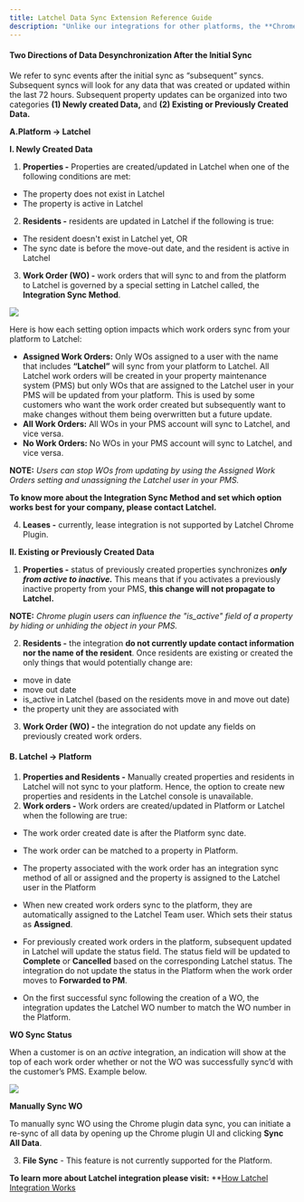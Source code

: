 ---
title: Latchel Data Sync Extension Reference Guide
description: "Unlike our integrations for other platforms, the **Chrome Plugin** doesn’t have the concept of an initial sync. Therefore every sync can be considered a subsequent sync, which will look for any data that was created or updated within the last 72 hours."
---


#### **Two Directions of Data Desynchronization After the Initial Sync**

We refer to sync events after the initial sync as “subsequent” syncs. Subsequent syncs will look for any data that was created or updated within the last 72 hours. Subsequent property updates can be organized into two categories **(1) Newly created Data,** and **(2) Existing or Previously Created Data.**


**A.Platform → Latchel**

**I. Newly Created Data**

1.  **Properties -** Properties are created/updated in Latchel when one of the following conditions are met:

* The property does not exist in Latchel
* The property is active in Latchel

2.  **Residents -** residents are updated in Latchel if the following is true:

* The resident doesn't exist in Latchel yet, OR
* The sync date is before the move-out date, and the resident is active in Latchel

3.  **Work Order (WO) -** work orders that will sync to and from the platform to Latchel is governed by a special setting in Latchel called, the **Integration Sync Method**.

<Frame>
  <img src="/images/rtaImage-343.jpg"/>
</Frame>

Here is how each setting option impacts which work orders sync from your platform to Latchel:

* **Assigned Work Orders:** Only WOs assigned to a user with the name that includes **“Latchel”** will sync from your platform to Latchel. All Latchel work orders will be created in your property maintenance system (PMS) but only WOs that are assigned to the Latchel user in your PMS will be updated from your platform. This is used by some customers who want the work order created but subsequently want to make changes without them being overwritten but a future update.
* **All Work Orders:** All WOs in your PMS account will sync to Latchel, and vice versa.
* **No Work Orders:** No WOs in your PMS account will sync to Latchel, and vice versa.

**NOTE:** _Users can stop WOs from updating by using the Assigned Work Orders setting and unassigning the Latchel user in your PMS._

**To know more about the Integration Sync Method and set which option works best for your company, please contact Latchel.**


4.  **Leases -** currently, lease integration is not supported by Latchel Chrome Plugin.


**II. Existing or Previously Created Data**

1.  **Properties -** status of previously created properties synchronizes _**only from active to inactive.**_ This means that if you activates a previously inactive property from your PMS, **this change will not propagate to Latchel.**

**NOTE:** _Chrome plugin users can influence the "is_active" field of a property by hiding or unhiding the object in your PMS._

2.  **Residents -** the integration **do not currently update contact information nor the name of the resident**. Once residents are existing or created the only things that would potentially change are:

* move in date
* move out date
* is_active in Latchel (based on the residents move in and move out date)
* the property unit they are associated with

3.  **Work Order (WO) -** the integration do not update any fields on previously created work orders.

#### **B. Latchel → Platform**

1.  **Properties and Residents -** Manually created properties and residents in Latchel will not sync to your platform. Hence, the option to create new properties and residents in the Latchel console is unavailable.
2.  **Work orders -** Work orders are created/updated in Platform or Latchel when the following are true:

* The work order created date is after the Platform sync date.
* The work order can be matched to a property in Platform.
* The property associated with the work order has an integration sync method of all or assigned and the property is assigned to the Latchel user in the Platform

* When new created work orders sync to the platform, they are automatically assigned to the Latchel Team user. Which sets their status as **Assigned**. 
* For previously created work orders in the platform, subsequent updated in Latchel will update the status field. The status field will be updated to **Complete** or **Cancelled** based on the corresponding Latchel status. The integration do not update the status in the Platform when the work order moves to **Forwarded to PM**.
* On the first successful sync following the creation of a WO, the integration updates the Latchel WO number to match the WO number in the Platform.

**WO Sync Status**

When a customer is on an _active_ integration, an indication will show at the top of each work order whether or not the WO was successfully sync’d with the customer’s PMS. Example below.


<Frame>
  <img src="/images/rtaImage-344.jpg"/>
</Frame>

**Manually Sync WO**

To manually sync WO using the Chrome plugin data sync, you can initiate a re-sync of all data by opening up the Chrome plugin UI and clicking **Sync All Data**.

3.  **File Sync** \- This feature is not currently supported for the Platform. 


**To learn more about Latchel integration please visit:** **[How Latchel Integration Works](/s/topic/0TO5e000000h9wqGAA/How-Latchel-Integration-Works)
